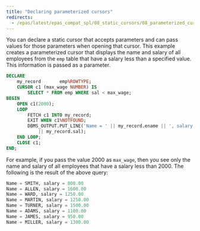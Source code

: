 ```yaml
---
title: "Declaring parameterized cursors"
redirects:
  - /epas/latest/epas_compat_spl/08_static_cursors/08_parameterized_cursors/ #generated for docs/epas/reorg-role-use-case-mode
---
```


<div id="parameterized_cursors" class="registered_link"></div>

You can declare a static cursor that accepts parameters and can pass values for those parameters when opening that cursor. This example creates a parameterized cursor that displays the name and salary of all employees from the `emp` table that have a salary less than a specified value. This information is passed as a parameter.

```sql
DECLARE
    my_record       emp%ROWTYPE;
    CURSOR c1 (max_wage NUMBER) IS
        SELECT * FROM emp WHERE sal < max_wage;
BEGIN
    OPEN c1(2000);
    LOOP
        FETCH c1 INTO my_record;
        EXIT WHEN c1%NOTFOUND;
        DBMS_OUTPUT.PUT_LINE('Name = ' || my_record.ename || ', salary = '
            || my_record.sal);
    END LOOP;
    CLOSE c1;
END;
```

For example, if you pass the value 2000 as `max_wage`, then you see only the name and salary of all employees that have a salary less than 2000. The following is the result of the above query:

```sql
Name = SMITH, salary = 800.00
Name = ALLEN, salary = 1600.00
Name = WARD, salary = 1250.00
Name = MARTIN, salary = 1250.00
Name = TURNER, salary = 1500.00
Name = ADAMS, salary = 1100.00
Name = JAMES, salary = 950.00
Name = MILLER, salary = 1300.00
```
